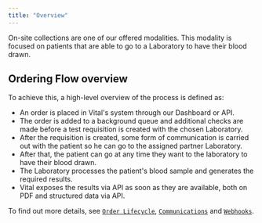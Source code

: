```yaml
---
title: "Overview"
---
```


On-site collections are one of our offered modalities.
This modality is focused on patients that are able to go to a Laboratory to have their blood drawn.

## Ordering Flow overview

To achieve this, a high-level overview of the process is defined as:

- An order is placed in Vital's system through our Dashboard or API.
- The order is added to a background queue and additional checks are made before a test requisition is created with the chosen Laboratory.
- After the requisition is created, some form of communication is carried out with the patient so he can go to the assigned partner Laboratory.
- After that, the patient can go at any time they want to the laboratory to have their blood drawn.
- The Laboratory processes the patient's blood sample and generates the required results.
- Vital exposes the results via API as soon as they are available, both on PDF and structured data via API.

To find out more details, see [`Order Lifecycle`](/lab/on-site-collection/order-lifecycle), [`Communications`](/lab/on-site-collection/communications) and [`Webhooks`](/lab/on-site-collection/webhooks).
